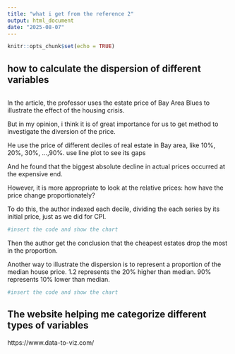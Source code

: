 ```yaml
---
title: "what i get from the reference 2"
output: html_document
date: "2025-08-07"
---
```


```r
knitr::opts_chunk$set(echo = TRUE)
```

## how to calculate the dispersion of different variables



```r
```

In the article, the professor uses the estate price of Bay Area Blues to 
illustrate the effect of the housing crisis.

But in my opinion, i think it is of great importance for us to get method to 
investigate the diversion of the price.

He use the price of different deciles of real estate in Bay area, like 10%, 20%,
30%, ...,90%. use line plot to see its gaps 

And he found that the biggest absolute decline in actual prices occurred at the
expensive end.

However, it is more appropriate to look at the relative prices: how have the 
price change proportionately? 

To do this, the author indexed each decile, dividing the each series by its 
initial price, just as we did for CPI. 

```r
#insert the code and show the chart
```

Then the author get the conclusion that the cheapest estates drop the most in 
the proportion.


Another way to illustrate the dispersion is to represent a proportion of the
median house price. 1.2 represents the 20% higher than median. 90% represents 
10% lower than median.

```r
#insert the code and show the chart
```



## The website helping me categorize different types of variables 

https://www.data-to-viz.com/